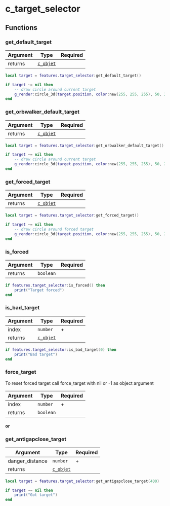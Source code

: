 
# c_target_selector

## Functions

### get_default_target

| Argument | Type                           | Required |
| -------- | ------------------------------ | -------- |
| returns  | [`c_objet`](/classes/c_object) |          |

```lua
local target = features.target_selector:get_default_target()

if target ~= nil then
    -- draw circle around current target
    g_render:circle_3d(target.position, color:new(255, 255, 255), 50, 2, 25, 2)
end
```

### get_orbwalker_default_target

| Argument | Type                           | Required |
| -------- | ------------------------------ | -------- |
| returns  | [`c_objet`](/classes/c_object) |          |

```lua
local target = features.target_selector:get_orbwalker_default_target()

if target ~= nil then
    -- draw circle around current target
    g_render:circle_3d(target.position, color:new(255, 255, 255), 50, 2, 25, 2)
end
```

### get_forced_target

| Argument | Type                           | Required |
| -------- | ------------------------------ | -------- |
| returns  | [`c_objet`](/classes/c_object) |          |

```lua
local target = features.target_selector:get_forced_target()

if target ~= nil then
    -- draw circle around forced target
    g_render:circle_3d(target.position, color:new(255, 255, 255), 50, 2, 25, 2)
end
```

### is_forced

| Argument | Type      | Required |
| -------- | --------- | -------- |
| returns  | `boolean` |          |

```lua
if features.target_selector:is_forced() then
    print("Target forced")
end
```

### is_bad_target

| Argument | Type                           | Required |
| -------- | ------------------------------ | -------- |
| index    | `number`                       | +        |
| returns  | [`c_objet`](/classes/c_object) |          |

```lua
if features.target_selector:is_bad_target(0) then
    print("Bad target")
end
```

### force_target

<Callout type="warning" emoji="⚠️">
  To reset forced target call force_target with nil or -1 as object argument
</Callout>

| Argument | Type      | Required |
| -------- | --------- | -------- |
| index    | `number`  | +        |
| returns  | `boolean` |          |

#### or

### get_antigapclose_target

| Argument        | Type                           | Required |
| --------------- | ------------------------------ | -------- |
| danger_distance | `number`                       | +        |
| returns         | [`c_objet`](/classes/c_object) |          |

```lua
local target = features.target_selector:get_antigapclose_target(400)

if target ~= nil then
    print("Got target")
end
```
